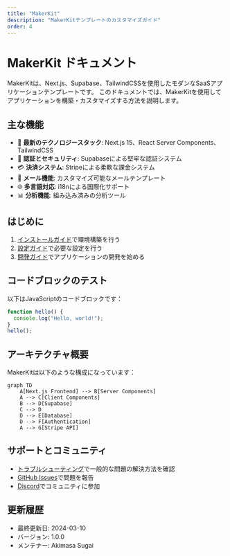 ```yaml
---
title: "MakerKit"
description: "MakerKitテンプレートのカスタマイズガイド"
order: 4
---
```


# MakerKit ドキュメント

MakerKitは、Next.js、Supabase、TailwindCSSを使用したモダンなSaaSアプリケーションテンプレートです。
このドキュメントでは、MakerKitを使用してアプリケーションを構築・カスタマイズする方法を説明します。

## 主な機能

- 🚀 **最新のテクノロジースタック**: Next.js 15、React Server Components、TailwindCSS
- 🔐 **認証とセキュリティ**: Supabaseによる堅牢な認証システム
- 💳 **決済システム**: Stripeによる柔軟な課金システム
- 📧 **メール機能**: カスタマイズ可能なメールテンプレート
- 🌐 **多言語対応**: i18nによる国際化サポート
- 📊 **分析機能**: 組み込み済みの分析ツール

## はじめに

1. [インストールガイド](/makerkit/installation/introduction)で環境構築を行う
2. [設定ガイド](/makerkit/configuration/environment-variables)で必要な設定を行う
3. [開発ガイド](/makerkit/development)でアプリケーションの開発を始める

## コードブロックのテスト

以下はJavaScriptのコードブロックです：

```javascript
function hello() {
  console.log("Hello, world!");
}
hello();
```

## アーキテクチャ概要

MakerKitは以下のような構成になっています：

```mermaid
graph TD
    A[Next.js Frontend] --> B[Server Components]
    A --> C[Client Components]
    B --> D[Supabase]
    C --> D
    D --> E[Database]
    D --> F[Authentication]
    A --> G[Stripe API]
```

## サポートとコミュニティ

- [トラブルシューティング](/makerkit/troubleshooting)で一般的な問題の解決方法を確認
- [GitHub Issues](https://github.com/your-repo/issues)で問題を報告
- [Discord](https://discord.gg/your-community)でコミュニティに参加

## 更新履歴

- 最終更新日: 2024-03-10
- バージョン: 1.0.0
- メンテナー: Akimasa Sugai 
